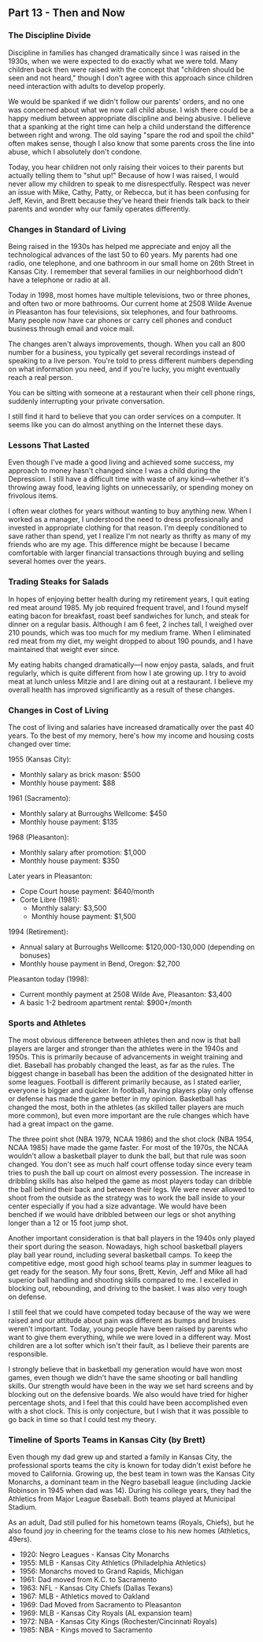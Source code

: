 ## Part 13 - Then and Now

### The Discipline Divide

Discipline in families has changed dramatically since I was raised in the 1930s,
when we were expected to do exactly what we were told. Many children back then
were raised with the concept that "children should be seen and not heard,"
though I don't agree with this approach since children need interaction with
adults to develop properly.

We would be spanked if we didn't follow our parents' orders, and no one was
concerned about what we now call child abuse. I wish there could be a happy
medium between appropriate discipline and being abusive. I believe that a
spanking at the right time can help a child understand the difference between
right and wrong. The old saying "spare the rod and spoil the child" often makes
sense, though I also know that some parents cross the line into abuse, which I
absolutely don't condone.

Today, you hear children not only raising their voices to their parents but
actually telling them to "shut up!" Because of how I was raised, I would never
allow my children to speak to me disrespectfully. Respect was never an issue
with Mike, Cathy, Patty, or Rebecca, but it has been confusing for Jeff, Kevin,
and Brett because they've heard their friends talk back to their parents and
wonder why our family operates differently.

### Changes in Standard of Living

Being raised in the 1930s has helped me appreciate and enjoy all the
technological advances of the last 50 to 60 years. My parents had one radio, one
telephone, and one bathroom in our small home on 26th Street in Kansas City. I
remember that several families in our neighborhood didn't have a telephone or
radio at all.

Today in 1998, most homes have multiple televisions, two or three phones, and
often two or more bathrooms. Our current home at 2508 Wilde Avenue in Pleasanton
has four televisions, six telephones, and four bathrooms. Many people now have
car phones or carry cell phones and conduct business through email and voice
mail.

The changes aren't always improvements, though. When you call an 800 number for
a business, you typically get several recordings instead of speaking to a live
person. You're told to press different numbers depending on what information you
need, and if you're lucky, you might eventually reach a real person.

You can be sitting with someone at a restaurant when their cell phone rings,
suddenly interrupting your private conversation.

I still find it hard to believe that you can order services on a computer. It
seems like you can do almost anything on the Internet these days.

### Lessons That Lasted

Even though I've made a good living and achieved some success, my approach to
money hasn't changed since I was a child during the Depression. I still have a
difficult time with waste of any kind—whether it's throwing away food, leaving
lights on unnecessarily, or spending money on frivolous items.

I often wear clothes for years without wanting to buy anything new. When I
worked as a manager, I understood the need to dress professionally and invested
in appropriate clothing for that reason. I'm deeply conditioned to save rather
than spend, yet I realize I'm not nearly as thrifty as many of my friends who
are my age. This difference might be because I became comfortable with larger
financial transactions through buying and selling several homes over the years.

### Trading Steaks for Salads

In hopes of enjoying better health during my retirement years, I quit eating red
meat around 1985. My job required frequent travel, and I found myself eating
bacon for breakfast, roast beef sandwiches for lunch, and steak for dinner on a
regular basis. Although I am 6 feet, 2 inches tall, I weighed over 210 pounds,
which was too much for my medium frame. When I eliminated red meat from my diet,
my weight dropped to about 190 pounds, and I have maintained that weight ever
since.

My eating habits changed dramatically—I now enjoy pasta, salads, and fruit
regularly, which is quite different from how I ate growing up. I try to avoid
meat at lunch unless Mitzie and I are dining out at a restaurant. I believe my
overall health has improved significantly as a result of these changes.

### Changes in Cost of Living

The cost of living and salaries have increased dramatically over the past 40
years. To the best of my memory, here's how my income and housing costs changed
over time:

1955 (Kansas City):

- Monthly salary as brick mason: $500
- Monthly house payment: $88

1961 (Sacramento):

- Monthly salary at Burroughs Wellcome: $450
- Monthly house payment: $135

1968 (Pleasanton):

- Monthly salary after promotion: $1,000
- Monthly house payment: $350

Later years in Pleasanton:

- Cope Court house payment: $640/month
- Corte Libre (1981):
  - Monthly salary: $3,500
  - Monthly house payment: $1,500

1994 (Retirement):

- Annual salary at Burroughs Wellcome: $120,000-130,000 (depending on bonuses)
- Monthly house payment in Bend, Oregon: $2,700

Pleasanton today (1998):

- Current monthly payment at 2508 Wilde Ave, Pleasanton: $3,400
- A basic 1-2 bedroom apartment rental: $900+/month

### Sports and Athletes

The most obvious difference between athletes then and now is that ball players
are larger and stronger than the athletes were in the 1940s and 1950s. This is
primarily because of advancements in weight training and diet. Baseball has
probably changed the least, as far as the rules. The biggest change in baseball
has been the addition of the designated hitter in some leagues. Football is
different primarily because, as I stated earlier, everyone is bigger and
quicker. In football, having players play only offense or defense has made the
game better in my opinion. Basketball has changed the most, both in the athletes
(as skilled taller players are much more common), but even more important are
the rule changes which have had a great impact on the game.

The three point shot (NBA 1979, NCAA 1986) and the shot clock (NBA 1954,
NCAA 1985) have made the game faster. For most of the 1970s, the NCAA wouldn't
allow a basketball player to dunk the ball, but that rule was soon changed. You
don't see as much half court offense today since every team tries to push the
ball up court on almost every possession. The increase in dribbling skills has
also helped the game as most players today can dribble the ball behind their
back and between their legs. We were never allowed to shoot from the outside as
the strategy was to work the ball inside to your center especially if you had a
size advantage. We would have been benched if we would have dribbled between our
legs or shot anything longer than a 12 or 15 foot jump shot.

Another important consideration is that ball players in the 1940s only played
their sport during the season. Nowadays, high school basketball players play
ball year round, including several basketball camps. To keep the competitive
edge, most good high school teams play in summer leagues to get ready for the
season. My four sons, Brett, Kevin, Jeff and Mike all had superior ball handling
and shooting skills compared to me. I excelled in blocking out, rebounding, and
driving to the basket. I was also very tough on defense.

I still feel that we could have competed today because of the way we were raised
and our attitude about pain was different as bumps and bruises weren't
important. Today, young people have been raised by parents who want to give them
everything, while we were loved in a different way. Most children are a lot
softer which isn't their fault, as I believe their parents are responsible.

I strongly believe that in basketball my generation would have won most games,
even though we didn't have the same shooting or ball handling skills. Our
strength would have been in the way we set hard screens and by blocking out on
the defensive boards. We also would have tried for higher percentage shots, and
I feel that this could have been accomplished even with a shot clock. This is
only conjecture, but I wish that it was possible to go back in time so that I
could test my theory.

### Timeline of Sports Teams in Kansas City (by Brett)

Even though my dad grew up and started a family in Kansas City, the professional
sports teams the city is known for today didn't exist before he moved to
California. Growing up, the best team in town was the Kansas City Monarchs, a
dominant team in the Negro baseball league (including Jackie Robinson in 1945
when dad was 14). During his college years, they had the Athletics from Major
League Baseball. Both teams played at Municipal Stadium.

As an adult, Dad still pulled for his hometown teams (Royals, Chiefs), but he
also found joy in cheering for the teams close to his new homes (Athletics,
49ers).

- 1920: Negro Leagues - Kansas City Monarchs
- 1955: MLB - Kansas City Athletics (Philadelphia Athletics)
- 1956: Monarchs moved to Grand Rapids, Michigan
- 1961: Dad moved from K.C. to Sacramento
- 1963: NFL - Kansas City Chiefs (Dallas Texans)
- 1967: MLB - Athletics moved to Oakland
- 1969: Dad Moved from Sacramento to Pleasanton
- 1969: MLB - Kansas City Royals (AL expansion team)
- 1972: NBA - Kansas City Kings (Rochester/Cincinnati Royals)
- 1985: NBA - Kings moved to Sacramento
